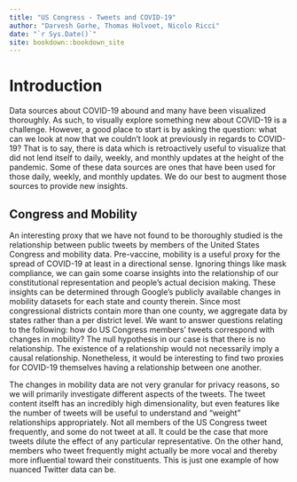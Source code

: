 ```yaml
--- 
title: "US Congress - Tweets and COVID-19"
author: "Darvesh Gorhe, Thomas Holvoet, Nicolo Ricci"
date: "`r Sys.Date()`"
site: bookdown::bookdown_site
---
```


# Introduction
Data sources about COVID-19 abound and many have been visualized thoroughly. As such, to visually explore something new about COVID-19 is a challenge. However, a good place to start is by asking the question: what can we look at now that we couldn't look at previously in regards to COVID-19? That is to say, there is data which is retroactively useful to visualize that did not lend itself to daily, weekly, and monthly updates at the height of the pandemic. Some of these data sources are ones that have been used for those daily, weekly, and monthly updates. We do our best to augment those sources to provide new insights.

## Congress and Mobility
An interesting proxy that we have not found to be thoroughly studied is the relationship between public tweets by members of the United States Congress and mobility data. Pre-vaccine, mobility is a useful proxy for the spread of COVID-19 at least in a directional sense. Ignoring things like mask compliance, we can gain some coarse insights into the relationship of our constitutional representation and people's actual decision making. These insights can be determined through Google's publicly available changes in mobility datasets for each state and county therein. Since most congressional districts contain more than one county, we aggregate data by states rather than a per district level. We want to answer questions relating to the following: how do US Congress members' tweets correspond with changes in mobility? The null hypothesis in our case is that there is no relationship. The existence of a relationship would not necessarily imply a causal relationship. Nonetheless, it would be interesting to find two proxies for COVID-19 themselves having a relationship between one another.

The changes in mobility data are not very granular for privacy reasons, so we will primarily investigate different aspects of the tweets. The tweet content itselft has an incredibly high dimensionality, but even features like the number of tweets will be useful to understand and "weight" relationships appropriately. Not all members of the US Congress tweet frequently, and some do not tweet at all. It could be the case that more tweets dilute the effect of any particular representative. On the other hand, members who tweet frequently might actually be more vocal and thereby more influential toward their constituents. This is just one example of how nuanced Twitter data can be.

